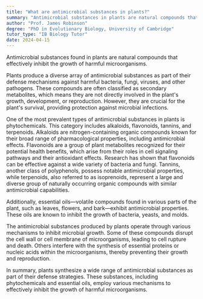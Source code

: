 ```yaml
---
title: "What are antimicrobial substances in plants?"
summary: "Antimicrobial substances in plants are natural compounds that help prevent the growth of harmful microorganisms, showcasing the protective role of plants in combating infections."
author: "Prof. James Robinson"
degree: "PhD in Evolutionary Biology, University of Cambridge"
tutor_type: "IB Biology Tutor"
date: 2024-04-15
---
```


Antimicrobial substances found in plants are natural compounds that effectively inhibit the growth of harmful microorganisms.

Plants produce a diverse array of antimicrobial substances as part of their defense mechanisms against harmful bacteria, fungi, viruses, and other pathogens. These compounds are often classified as secondary metabolites, which means they are not directly involved in the plant's growth, development, or reproduction. However, they are crucial for the plant's survival, providing protection against microbial infections.

One of the most prevalent types of antimicrobial substances in plants is phytochemicals. This category includes alkaloids, flavonoids, tannins, and terpenoids. Alkaloids are nitrogen-containing organic compounds known for their broad range of pharmacological properties, including antimicrobial effects. Flavonoids are a group of plant metabolites recognized for their potential health benefits, which arise from their roles in cell signaling pathways and their antioxidant effects. Research has shown that flavonoids can be effective against a wide variety of bacteria and fungi. Tannins, another class of polyphenols, possess notable antimicrobial properties, while terpenoids, also referred to as isoprenoids, represent a large and diverse group of naturally occurring organic compounds with similar antimicrobial capabilities.

Additionally, essential oils—volatile compounds found in various parts of the plant, such as leaves, flowers, and bark—exhibit antimicrobial properties. These oils are known to inhibit the growth of bacteria, yeasts, and molds.

The antimicrobial substances produced by plants operate through various mechanisms to inhibit microbial growth. Some of these compounds disrupt the cell wall or cell membrane of microorganisms, leading to cell rupture and death. Others interfere with the synthesis of essential proteins or nucleic acids within the microorganisms, thereby preventing their growth and reproduction.

In summary, plants synthesize a wide range of antimicrobial substances as part of their defense strategies. These substances, including phytochemicals and essential oils, employ various mechanisms to effectively inhibit the growth of harmful microorganisms.
    